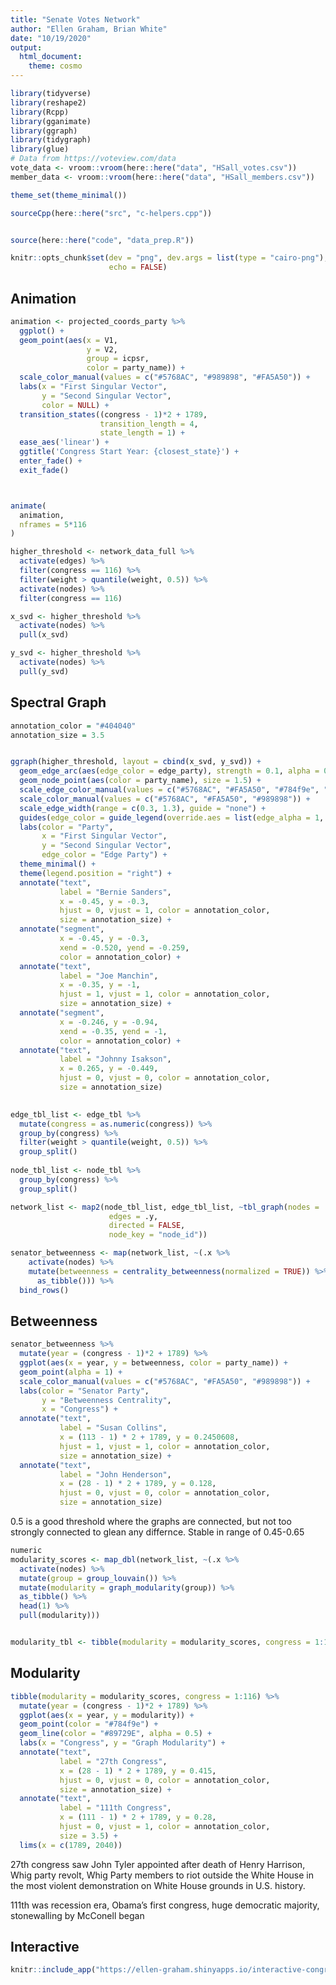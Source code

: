 ```yaml
---
title: "Senate Votes Network"
author: "Ellen Graham, Brian White"
date: "10/19/2020"
output:
  html_document:
    theme: cosmo
---
```


```r
library(tidyverse)
library(reshape2)
library(Rcpp)
library(gganimate)
library(ggraph)
library(tidygraph)
library(glue)
# Data from https://voteview.com/data
vote_data <- vroom::vroom(here::here("data", "HSall_votes.csv"))
member_data <- vroom::vroom(here::here("data", "HSall_members.csv"))

theme_set(theme_minimal())

sourceCpp(here::here("src", "c-helpers.cpp"))


source(here::here("code", "data_prep.R"))

knitr::opts_chunk$set(dev = "png", dev.args = list(type = "cairo-png"),
                      echo = FALSE)

```

## Animation

```r
animation <- projected_coords_party %>% 
  ggplot() +
  geom_point(aes(x = V1, 
                 y = V2, 
                 group = icpsr,
                 color = party_name)) +
  scale_color_manual(values = c("#5768AC", "#989898", "#FA5A50")) +
  labs(x = "First Singular Vector",
       y = "Second Singular Vector", 
       color = NULL) +
  transition_states((congress - 1)*2 + 1789, 
                    transition_length = 4,
                    state_length = 1) +
  ease_aes('linear') +
  ggtitle('Congress Start Year: {closest_state}') +
  enter_fade() +
  exit_fade()



animate(
  animation,
  nframes = 5*116
)

```



```r
higher_threshold <- network_data_full %>% 
  activate(edges) %>% 
  filter(congress == 116) %>%
  filter(weight > quantile(weight, 0.5)) %>% 
  activate(nodes) %>% 
  filter(congress == 116)

x_svd <- higher_threshold %>% 
  activate(nodes) %>% 
  pull(x_svd)

y_svd <- higher_threshold %>% 
  activate(nodes) %>% 
  pull(y_svd)
```


## Spectral Graph

```r
annotation_color = "#404040"
annotation_size = 3.5


ggraph(higher_threshold, layout = cbind(x_svd, y_svd)) +
  geom_edge_arc(aes(edge_color = edge_party), strength = 0.1, alpha = 0.3) +
  geom_node_point(aes(color = party_name), size = 1.5) +
  scale_edge_color_manual(values = c("#5768AC", "#FA5A50", "#784f9e", "#989898")) +
  scale_color_manual(values = c("#5768AC", "#FA5A50", "#989898")) +
  scale_edge_width(range = c(0.3, 1.3), guide = "none") +
  guides(edge_color = guide_legend(override.aes = list(edge_alpha = 1, edge_width = 1.5))) +
  labs(color = "Party",
       x = "First Singular Vector", 
       y = "Second Singular Vector",
       edge_color = "Edge Party") +
  theme_minimal() +
  theme(legend.position = "right") +
  annotate("text", 
           label = "Bernie Sanders", 
           x = -0.45, y = -0.3, 
           hjust = 0, vjust = 1, color = annotation_color,
           size = annotation_size) +
  annotate("segment",
           x = -0.45, y = -0.3,
           xend = -0.520, yend = -0.259, 
           color = annotation_color) +
  annotate("text", 
           label = "Joe Manchin", 
           x = -0.35, y = -1, 
           hjust = 1, vjust = 1, color = annotation_color,
           size = annotation_size) +
  annotate("segment",
           x = -0.246, y = -0.94,
           xend = -0.35, yend = -1, 
           color = annotation_color) +
  annotate("text", 
           label = "Johnny Isakson", 
           x = 0.265, y = -0.449, 
           hjust = 0, vjust = 0, color = annotation_color,
           size = annotation_size)
  
```



```r
edge_tbl_list <- edge_tbl %>% 
  mutate(congress = as.numeric(congress)) %>% 
  group_by(congress) %>% 
  filter(weight > quantile(weight, 0.5)) %>% 
  group_split()
 
node_tbl_list <- node_tbl %>% 
  group_by(congress) %>% 
  group_split() 

network_list <- map2(node_tbl_list, edge_tbl_list, ~tbl_graph(nodes = .x,
                      edges = .y,
                      directed = FALSE,
                      node_key = "node_id"))

senator_betweenness <- map(network_list, ~(.x %>% 
    activate(nodes) %>% 
    mutate(betweenness = centrality_betweenness(normalized = TRUE)) %>% 
      as_tibble())) %>% 
  bind_rows()

```

## Betweenness

```r
senator_betweenness %>%
  mutate(year = (congress - 1)*2 + 1789) %>% 
  ggplot(aes(x = year, y = betweenness, color = party_name)) +
  geom_point(alpha = 1) +
  scale_color_manual(values = c("#5768AC", "#FA5A50", "#989898")) +
  labs(color = "Senator Party",
       y = "Betweenness Centrality",
       x = "Congress") +
  annotate("text", 
           label = "Susan Collins", 
           x = (113 - 1) * 2 + 1789, y = 0.2450608, 
           hjust = 1, vjust = 1, color = annotation_color,
           size = annotation_size) +
  annotate("text", 
           label = "John Henderson", 
           x = (28 - 1) * 2 + 1789, y = 0.128, 
           hjust = 0, vjust = 0, color = annotation_color,
           size = annotation_size)

```

0.5 is a good threshold where the graphs are connected, but not too strongly connected to glean any differnce. Stable in range of 0.45-0.65 

```r
numeric
modularity_scores <- map_dbl(network_list, ~(.x %>% 
  activate(nodes) %>% 
  mutate(group = group_louvain()) %>% 
  mutate(modularity = graph_modularity(group)) %>% 
  as_tibble() %>% 
  head(1) %>% 
  pull(modularity)))


modularity_tbl <- tibble(modularity = modularity_scores, congress = 1:116)
```

## Modularity

```r
tibble(modularity = modularity_scores, congress = 1:116) %>% 
  mutate(year = (congress - 1)*2 + 1789) %>% 
  ggplot(aes(x = year, y = modularity)) +
  geom_point(color = "#784f9e") +
  geom_line(color = "#89729E", alpha = 0.5) +
  labs(x = "Congress", y = "Graph Modularity") +
  annotate("text", 
           label = "27th Congress", 
           x = (28 - 1) * 2 + 1789, y = 0.415, 
           hjust = 0, vjust = 0, color = annotation_color,
           size = annotation_size) +
  annotate("text", 
           label = "111th Congress", 
           x = (111 - 1) * 2 + 1789, y = 0.28, 
           hjust = 0, vjust = 1, color = annotation_color, 
           size = 3.5) +
  lims(x = c(1789, 2040))
```

27th congress saw John Tyler appointed after death of Henry Harrison, Whig party revolt, Whig Party members to riot outside the White House in the most violent demonstration on White House grounds in U.S. history.


111th was recession era, Obama's first congress, huge democratic majority, stonewalling by McConell began

## Interactive 

```r
knitr::include_app("https://ellen-graham.shinyapps.io/interactive-congress/", height = "600px")
```
